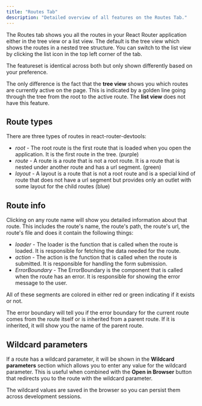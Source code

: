 ---
title: "Routes Tab"
description: "Detailed overview of all features on the Routes Tab."
---


The Routes tab shows you all the routes in your React Router application either in the tree view or a list view.
The default is the tree view which shows the routes in a nested tree structure. You can switch to the list view by
 clicking the list icon in the top left corner of the tab.

The featureset is identical across both but only shown differently based on your preference.

The only difference is the fact that the **tree view** shows you which routes are currently active on the page. This is
 indicated by a golden line going through the tree from the root to the active route. The **list view** does not have this
  feature.

## Route types

There are three types of routes in react-router-devtools:
- *root* - The root route is the first route that is loaded when you open the application.
It is the first route in the tree. (purple)
- *route* - A route is a route that is not a root route. It is a route that is nested under another route and has
a url segment. (green)
- *layout* - A layout is a route that is not a root route and is a special kind of route that does not have a url
segment but provides only an outlet with some layout for the child routes (blue)

## Route info

Clicking on any route name will show you detailed information about that route. This includes the route's name, the
route's path, the route's url, the route's file and does it contain the following things:
- *loader* - The loader is the function that is called when the route is loaded. It is responsible for fetching the data
 needed for the route.
- *action* - The action is the function that is called when the route is submitted. It is responsible for handling the
  form submission.
- *ErrorBoundary* - The ErrorBoundary is the component that is called when the route has an error. It is responsible for
  showing the error message to the user.

All of these segments are colored in either red or green indicating if it exists or not.

<Info>
  The error boundary will tell you if the error boundary for the current route comes from the route itself or is inherited
  from a parent route. If it is inherited, it will show you the name of the parent route.
</Info>

## Wildcard parameters

If a route has a wildcard parameter, it will be shown in the **Wildcard parameters** section which allows you to enter
any value for the wildcard parameter. This is useful when combined with the **Open in Browser** button that redirects
you to the route with the wildcard parameter.

The wildcard values are saved in the browser so you can persist them across development sessions.